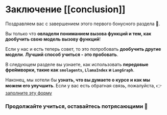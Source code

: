 # Заключение [[conclusion]]

Поздравляем вас с завершением этого первого бонусного раздела 🥳.

Вы только что **овладели пониманием вызова функций и тем, как дообучить свою модель вызову функций**!

Если у нас и есть теперь совет, то это попробовать **дообучить другие модели**. **Лучший способ учиться - это пробовать**.

В следующем разделе вы узнаете, как использовать **передовые фреймворки, такие как `smolagents`, `LlamaIndex` и `LangGraph`**.

Наконец, мы хотели бы **узнать, что вы думаете о курсе и как мы можем его улучшить**. Если у вас есть обратная связь, пожалуйста, 👉 [заполните эту форму](https://docs.google.com/forms/d/e/1FAIpQLSe9VaONn0eglax0uTwi29rIn4tM7H2sYmmybmG5jJNlE5v0xA/viewform?usp=dialog)

### Продолжайте учиться, оставайтесь потрясающими 🤗